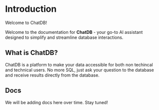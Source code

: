 # Introduction

Welcome to ChatDB!

Welcome to the documentation for **ChatDB** - your go-to AI assistant designed to simplify and streamline database interactions.

## What is ChatDB?

ChatDB is a platform to make your data accessible for both non techincal and technical users. No more SQL, just ask your question to the database and receive results directly from the database.

## Docs

We will be adding docs here over time. Stay tuned!
